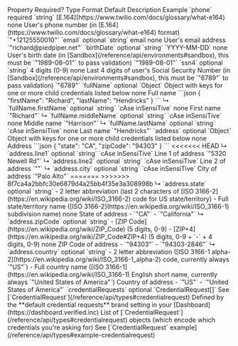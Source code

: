 <tr>
    <th>Property</th>
    <th>Required?</th>
    <th>Type</th>
    <th>Format</th>
    <th>Default</th>
    <th>Description</th>
    <th>Example</th>
</tr>
<tr>
    <td>`phone`</td>
    <td>required</td>
    <td>`string`</td>
    <td>[E.164](https://www.twilio.com/docs/glossary/what-e164)</td>
    <td>none</td>
    <td>User's phone number (in [E.164](https://www.twilio.com/docs/glossary/what-e164) format)</td>
    <td>`"+12125550010"`</td>
</tr>
<tr>
    <td>`email`</td>
    <td>optional</td>
    <td>`string`</td>
    <td>email</td>
    <td>none</td>
    <td>User's email address</td>
    <td>`"richard@piedpiper.net"`</td>
</tr>
<tr>
    <td>`birthDate`</td>
    <td>optional</td>
    <td>`string`</td>
    <td>`YYYY-MM-DD`</td>
    <td>none</td>
    <td>User's birth date (in [Sandbox](/reference/api/environments#sandbox), this must be `"1989-08-01"` to pass validation)</td>
    <td>`"1989-08-01"`</td>
</tr>
<tr>
    <td>`ssn4`</td>
    <td>optional</td>
    <td>`string`</td>
    <td>4 digits (0-9)</td>
    <td>none</td>
    <td>Last 4 digits of user's Social Security Number (in [Sandbox](/reference/api/environments#sandbox), this must be `"6789"` to pass validation)</td>
    <td>`"6789"`</td>
</tr>
<tr>
    <td>`fullName`</td>
    <td>optional</td>
    <td>`Object`</td>
    <td>Object with keys for one or more child credentials listed below</td>
    <td>none</td>
    <td>Full name</td>
    <td>
        ```json
        {
            "firstName": "Richard",
            "lastName": "Hendricks"
        }
        ```
    </td>
</tr>
<tr>
    <td>↳ `fullName.firstName`</td>
    <td>optional</td>
    <td>`string`</td>
    <td>`cAse inSensiTive`</td>
    <td>none</td>
    <td>First name</td>
    <td>`"Richard"`</td>
</tr>
<tr>
    <td>↳ `fullName.middleName`</td>
    <td>optional</td>
    <td>`string`</td>
    <td>`cAse inSensiTive`</td>
    <td>none</td>
    <td>Middle name</td>
    <td>`"Harrison"`</td>
</tr>
<tr>
    <td>↳ `fullName.lastName`</td>
    <td>optional</td>
    <td>`string`</td>
    <td>`cAse inSensiTive`</td>
    <td>none</td>
    <td>Last name</td>
    <td>`"Hendricks"`</td>
</tr>
<tr>
    <td>`address`</td>
    <td>optional</td>
    <td>`Object`</td>
    <td>Object with keys for one or more child credentials listed below</td>
    <td>none</td>
    <td>Address</td>
    <td>
        ```json
        {
            "state": "CA",
            "zipCode": "94303"
        }
        ```
    </td>
</tr>
<tr>
<<<<<<< HEAD
    <td>↳ `address.line1`</td>
    <td>optional</td>
    <td>`string`</td>
    <td>`cAse inSensiTive`</td>
    <td>Line 1 of address</td>
    <td>`"5320 Newell Rd"`</td>
</tr>
<tr>
    <td>↳ `address.line2`</td>
    <td>optional</td>
    <td>`string`</td>
    <td>`cAse inSensiTive`</td>
    <td>Line 2 of address</td>
    <td>`""`</td>
</tr>
<tr>
    <td>↳ `address.city`</td>
    <td>optional</td>
    <td>`string`</td>
    <td>`cAse inSensiTive`</td>
    <td>City of address</td>
    <td>`"Palo Alto"`</td>
</tr>
<tr>
=======
>>>>>>> 8f7ca4a2bbfc30e6879d4a25bb4f35e3a308998b
    <td>↳ `address.state`</td>
    <td>optional</td>
    <td>`string`</td>
    <td>
        - 2 letter abbreviation (last 2 characters of [ISO 3166-2](https://en.wikipedia.org/wiki/ISO_3166-2) code for US state/territory)
        - Full state/territory name ([ISO 3166-2](https://en.wikipedia.org/wiki/ISO_3166-1) subdivision name)
    </td>
    <td>none</td>
    <td>State of address</td>
    <td>
        - `"CA"`
        - `"California"`
    </td>
</tr>
<tr>
    <td>↳ `address.zipCode`</td>
    <td>optional</td>
    <td>`string`</td>
    <td>
        - [ZIP Code](https://en.wikipedia.org/wiki/ZIP_Code) (5 digits, 0-9)
        - [ZIP+4](https://en.wikipedia.org/wiki/ZIP_Code#ZIP+4) (5 digits, 0-9 + `-` + 4 digits, 0-9)
    </td>
    <td>none</td>
    <td>ZIP Code of address</td>
    <td>
        - `"94303"`
        - `"94303-2846"`
    </td>
</tr>
<tr>
    <td>↳ `address.country`</td>
    <td>optional</td>
    <td>`string`</td>
    <td>
        - 2 letter abbreviation ([ISO 3166-1 alpha-2](https://en.wikipedia.org/wiki/ISO_3166-1_alpha-2) code, currently always `"US"`)
        - Full country name ([ISO 3166-1](https://en.wikipedia.org/wiki/ISO_3166-1) English short name, currently always `"United States of America"`)
    </td>
    <td>Country of address</td>
    <td>
        - `"US"`
        - `"United States of America"`
    </td>
</tr>
<tr>
    <td>`credentialRequests`</td>
    <td>optional</td>
    <td>`CredentialRequest[]`</td>
    <td>See [`CredentialRequest`](/reference/api/types#credentialrequest)</td>
    <td>Defined by the **default credential requests** brand setting in your [Dashboard](https://dashboard.verified.inc)</td>
    <td>List of [`CredentialRequest`](/reference/api/types#credentialrequest) objects (which encode which credentials you're asking for)</td>
    <td>See [`CredentialRequest` example](/reference/api/types#example-credentialrequest)</td>
</tr>
